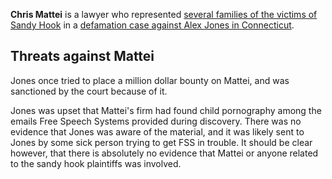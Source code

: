 {{Stub}}
'''Chris Mattei''' is a lawyer who represented [[Sandy Hook Family Members|several families of the victims of Sandy Hook]] in a [[Connecticut Sandy Hook Lawsuit (Lafferty v. Jones)|defamation case against Alex Jones in Connecticut]].

== Threats against Mattei ==

Jones once tried to place a million dollar bounty on Mattei, and was sanctioned by the court because of it.

Jones was upset that Mattei's firm had found child pornography among the emails Free Speech Systems provided during discovery. There was no evidence that Jones was aware of the material, and it was likely sent to Jones by some sick person trying to get FSS in trouble. It should be clear however, that there is absolutely no evidence that Mattei or anyone related to the sandy hook plaintiffs was involved.
